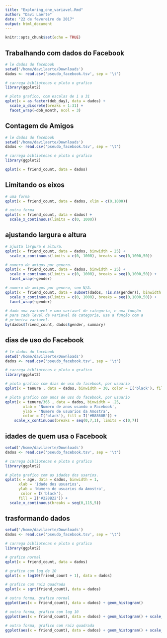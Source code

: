 ```yaml
---
title: "Exploring_one_variavel.Rmd"
author: "Davi Laerte"
date: "22 de fevereiro de 2017"
output: html_document
---
```


```r
knitr::opts_chunk$set(echo = TRUE)
```

## Trabalhando com dados do Facebook


```r
# le dados do facebook
setwd('/home/davilaerte/Downloads')
dados <- read.csv('pseudo_facebook.tsv', sep = '\t')

# carrega bibliotecas e plota o grafico
library(ggplot2)

# plota grafico, com escalas de 1 a 31
qplot(x = as.factor(dob_day), data = dados) +
  scale_x_discrete(breaks = 1:31) +
  facet_wrap(~dob_month, ncol = 3)

```

## Contagem de Amigos

```r
# le dados do facebook
setwd('/home/davilaerte/Downloads')
dados <- read.csv('pseudo_facebook.tsv', sep = '\t')

# carrega bibliotecas e plota o grafico
library(ggplot2)

qplot(x = friend_count, data = dados)
```

## Limitando os eixos

```r
# uma forma
qplot(x = friend_count, data = dados, xlim = c(0,1000))

# outra forma
qplot(x = friend_count, data = dados) +
  scale_x_continuous(limits = c(0, 1000))

```

## ajustando largura e altura

```r
# ajusta largura e altura.
qplot(x = friend_count, data = dados, binwidth = 25) +
  scale_x_continuous(limits = c(0, 1000), breaks = seq(0,1000,50))

# numero de amigos por genero.
qplot(x = friend_count, data = dados, binwidth = 25) +
  scale_x_continuous(limits = c(0, 1000), breaks = seq(0,1000,50)) +
  facet_wrap(~gender)

# numero de amigos por genero, sem N/A.
qplot(x = friend_count, data = subset(dados, !is.na(gender)), binwidth = 25) +
  scale_x_continuous(limits = c(0, 1000), breaks = seq(0,1000,50)) +
  facet_wrap(~gender)

# dado uma variavel e uma variavel de categoria, e uma função
# para cada level da variavel de categoria, usa a função com a
# primeira variavel.
by(dados$friend_count, dados$gender, summary)

```


## dias de uso do Facebook

```r
# le dados do facebook
setwd('/home/davilaerte/Downloads')
dados <- read.csv('pseudo_facebook.tsv', sep = '\t')

# carrega bibliotecas e plota o grafico
library(ggplot2)

# plota grafico com dias de uso do facebook, por usuario
qplot(x = tenure , data = dados, binwidth = 30, color = I('black'), fill = I('#099DD9'))

# plota grafico com anos de uso do facebook, por usuario
qplot(x = tenure/365 , data = dados, binwidth = .25,
        xlab = 'Numero de anos usando o Facebook',
        ylab = 'Numero de usuarios da Amostra',
        color = I('black'), fill = I('#B8860B')) +
    scale_x_continuous(breaks = seq(0,7,1), limits = c(0,7))

```

## idades de quem usa o Facebook

```r
setwd('/home/davilaerte/Downloads')
dados <- read.csv('pseudo_facebook.tsv', sep = '\t')

# carrega bibliotecas e plota o grafico
library(ggplot2)

# plota grafico com as idades dos usarios.
qplot(x = age, data = dados, binwidth = 1,
      xlab = 'Idade dos usuarios',
      ylab = 'Numero de usuarios da Amostra',
       color = I('black'),
      fill = I('#228B22')) +
  scale_x_continuous(breaks = seq(0,115,5))
```

## trasformando dados

```r
setwd('/home/davilaerte/Downloads')
dados <- read.csv('pseudo_facebook.tsv', sep = '\t')

# carrega bibliotecas e plota o grafico
library(ggplot2)

# grafico normal
qplot(x = friend_count, data = dados)

# grafico com log de 10
qplot(x = log10(friend_count + 1), data = dados)

# grafico com raiz quadrada
qplot(x = sqrt(friend_count), data = dados)

# outra forma, grafico normal
ggplot(aes(x = friend_count), data = dados) + geom_histogram()

# outra forma, grafico com log 10
ggplot(aes(x = friend_count), data = dados) + geom_histogram() + scale_x_log10()

# outra forma, grafico com raiz quadrada
ggplot(aes(x = friend_count), data = dados) + geom_histogram() + scale_x_sqrt()
```


